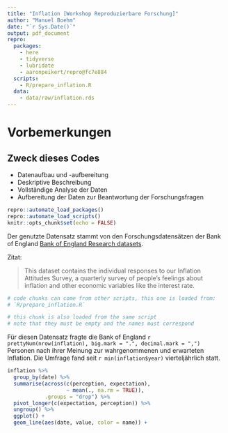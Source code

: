 ```yaml
---
title: "Inflation [Workshop Reproduzierbare Forschung]"
author: "Manuel Boehm"
date: "`r Sys.Date()`"
output: pdf_document
repro:
  packages:
    - here
    - tidyverse
    - lubridate
    - aaronpeikert/repro@fc7e884
  scripts:
    - R/prepare_inflation.R
  data:
    - data/raw/inflation.rds
---
```


# Vorbemerkungen

## **Zweck dieses Codes**

-   Datenaufbau und -aufbereitung
-   Deskriptive Beschreibung
-   Vollständige Analyse der Daten
-   Aufbereitung der Daten zur Beantwortung der Forschungsfragen

```r
repro::automate_load_packages()
repro::automate_load_scripts()
knitr::opts_chunk$set(echo = FALSE)
```

Der genutzte Datensatz stammt von den Forschungsdatensätzen der Bank of England [Bank of England Research datasets](https://www.bankofengland.co.uk/statistics/research-datasets).

Zitat:

> This dataset contains the individual responses to our Inflation Attitudes Survey, a quarterly survey of people's feelings about inflation and other economic variables like the interest rate.

```r
# code chunks can come from other scripts, this one is loaded from:
# `R/prepare_inflation.R`
```

```r
# this chunk is also loaded from the same script
# note that they must be empty and the names must correspond
```

Für diesen Datensatz fragte die Bank of England `r prettyNum(nrow(inflation), big.mark = ".", decimal.mark = ",")` Personen nach ihrer Meinung zur wahrgenommenen und erwarteten Inflation. Die Umfrage fand seit `r min(inflation$year)` vierteljährlich statt.

```r
inflation %>% 
  group_by(date) %>% 
  summarise(across(c(perception, expectation),
                   ~ mean(., na.rm = TRUE)),
            .groups = "drop") %>% 
  pivot_longer(c(expectation, perception)) %>% 
  ungroup() %>% 
  ggplot() +
  geom_line(aes(date, value, color = name)) +
  
```
